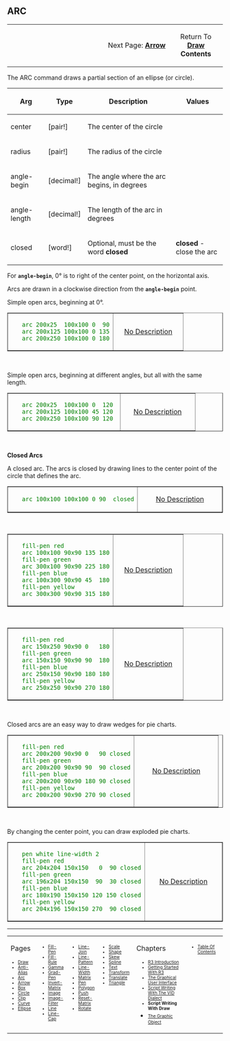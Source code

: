 == ARC== 

<TABLE WIDTH=100%><TR>
<TD ALIGN=RIGHT WIDTH=75%>Next Page: '''[[Arrow]]'''</TD><TD ALIGN=CENTER>Return To '''[[Draw]] Contents'''</TD>
</TR></TABLE>

The ARC command draws a partial section of an ellipse (or circle).

{| cellspacing="1" cellpadding="4" border="0" style="background: black; color: black"
! bgcolor="silver" | Arg 
! bgcolor="silver" | Type 
! bgcolor="silver" | Description
! bgcolor="silver" | Values
|- 
| bgcolor="white" | center
| bgcolor="white" | [pair!]
| bgcolor="white" | The center of the circle
| bgcolor="white" | 
|- 
| bgcolor="white" | radius
| bgcolor="white" | [pair!]
| bgcolor="white" | The radius of the circle
| bgcolor="white" | 
|- 
| bgcolor="white" | angle-begin
| bgcolor="white" | [decimal!]
| bgcolor="white" | The angle where the arc begins, in degrees
| bgcolor="white" | 
|- 
| bgcolor="white" | angle-length
| bgcolor="white" | [decimal!]
| bgcolor="white" | The length of the arc in degrees
| bgcolor="white" | 
|- 
| bgcolor="white" | closed
| bgcolor="white" | [word!]
| bgcolor="white" | Optional, must be the word '''closed'''
| bgcolor="white" | '''closed''' - close the arc
|}



<p>For <b><tt>angle-begin</tt></b>, 0° is to right of the center point, on the horizontal axis.</p>
<p>Arcs are drawn in a clockwise direction from the <b><tt>angle-begin</tt></b> point.</p>
<p>Simple open arcs, beginning at 0°.</p>

<TABLE style="color:green; background-color:#fffffcc;" cellpadding="20" cellspacing="0" border="1" width=100%><TR>
<TD WIDTH=60%>
    arc 200x25  100x100 0  90
    arc 200x125 100x100 0 135
    arc 200x250 100x100 0 180
</TD>
<TD align=center valign=MIDDLE>[[images/ARC-1b.png|No Description]]</TD>
</TR></TABLE>


<br>
<p>Simple open arcs, beginning at different angles, but all with the same length.</p>

<TABLE style="color:green; background-color:#fffffcc;" cellpadding="20" cellspacing="0" border="1" width=100%><TR>
<TD WIDTH=60%>
    arc 200x25  100x100 0  120 
    arc 200x125 100x100 45 120
    arc 200x250 100x100 90 120
</TD>
<TD align=center valign=MIDDLE>[[images/ARC-2b.png|No Description]]</TD>
</TR></TABLE>

<br>


'''Closed Arcs'''


<p>A closed arc. The arcs is closed by drawing lines to the center point of the circle
that defines the arc.</p>


<TABLE style="color:green; background-color:#fffffcc;" cellpadding="20" cellspacing="0" border="1" width=100%><TR>
<TD WIDTH=60%>
    arc 100x100 100x100 0 90  closed
</TD>
<TD align=center valign=MIDDLE>[[images/ARC-3b.png|No Description]]</TD>
</TR></TABLE>

<br>

<TABLE style="color:green; background-color:#fffffcc;" cellpadding="20" cellspacing="0" border="1" width=100%><TR>
<TD WIDTH=60%>
    fill-pen red
    arc 100x100 90x90 135 180
    fill-pen green
    arc 300x100 90x90 225 180
    fill-pen blue
    arc 100x300 90x90 45  180
    fill-pen yellow
    arc 300x300 90x90 315 180
</TD>
<TD align=center valign=MIDDLE>[[images/ARC-4b.png|No Description]]</TD>
</TR></TABLE>

<br>

<TABLE style="color:green; background-color:#fffffcc;" cellpadding="20" cellspacing="0" border="1" width=100%><TR>
<TD WIDTH=60%>
    fill-pen red
    arc 150x250 90x90 0   180
    fill-pen green
    arc 150x150 90x90 90  180
    fill-pen blue
    arc 250x150 90x90 180 180
    fill-pen yellow
    arc 250x250 90x90 270 180
</TD>
<TD align=center valign=MIDDLE>[[images/ARC-5b.png|No Description]]</TD>
</TR></TABLE>

<br>


<p>Closed arcs are an easy way to draw wedges for pie charts.</p>


<TABLE style="color:green; background-color:#fffffcc;" cellpadding="20" cellspacing="0" border="1" width=100%><TR>
<TD WIDTH=60%>
    fill-pen red
    arc 200x200 90x90 0   90 closed
    fill-pen green
    arc 200x200 90x90 90  90 closed
    fill-pen blue
    arc 200x200 90x90 180 90 closed
    fill-pen yellow
    arc 200x200 90x90 270 90 closed
</TD>
<TD align=center valign=MIDDLE>[[images/ARC-6b.png|No Description]]</TD>
</TR></TABLE>


<br>
<p>By changing the center point, you can draw exploded pie charts.</p>


<TABLE style="color:green; background-color:#fffffcc;" cellpadding="20" cellspacing="0" border="1" width=100%><TR>
<TD WIDTH=60%>
    pen white line-width 2
    fill-pen red
    arc 204x204 150x150   0  90 closed
    fill-pen green
    arc 196x204 150x150  90  30 closed
    fill-pen blue
    arc 180x190 150x150 120 150 closed
    fill-pen yellow
    arc 204x196 150x150 270  90 closed
</TD>
<TD align=center valign=MIDDLE>[[images/ARC-7b.png|No Description]]</TD>
</TR></TABLE>





----
<TABLE WIDTH=100%><TR><TD ALIGN=LEFT VALIGN=TOP WIDTH=14%>
Pages
<font size=1>
*[[Draw]]
*[[Anti-Alias]]
*[[Arc]]
*[[Arrow]]
*[[Box]]
*[[Circle]]
*[[Clip]]
*[[Curve]]
*[[Ellipse]]
</font></TD>


<TD ALIGN=LEFT VALIGN=TOP WIDTH=14%>



<font size=1>
*[[Fill-Pen]]
*[[Fill-Rule]]
*[[Gamma]]
*[[Grad-Pen]]
*[[Invert-Matrix]]
*[[Image]]
*[[Image-Filter]]
*[[Line]]
*[[Line-Cap]]

</font></TD>

<TD ALIGN=LEFT VALIGN=TOP WIDTH=14%>



<font size=1>
*[[Line-Join]]
*[[Line-Pattern]]
*[[Line-Width]]
*[[Matrix]]
*[[Pen]]
*[[Polygon]]
*[[Push]]
*[[Reset-Matrix]]
*[[Rotate]]
</font></TD>


<TD ALIGN=LEFT VALIGN=TOP WIDTH=14%>



<font size=1>
*[[Scale]]
*[[Shape]]
*[[Skew]]
*[[Spline]]
*[[Text]]
*[[Transform]]
*[[Translate]]
*[[Triangle]]
</font></TD>

<TD ALIGN=LEFT VALIGN=TOP width=25%>
Chapters
<font size=1>
*[[R3 Introduction]]
*[[Getting Started With R3]]
*[[The Graphical User Interface]]
*[[Script Writing With The Visual Interface Dialect|Script Writing With The VID Dialect]]
*'''Script Writing With Draw '''
*[[The Graphic Object]]</font></TD>

<TD ALIGN=LEFT VALIGN=TOP>
<font size=1>
*[[Table Of Contents]]
</font></TD>
</TR></TABLE>